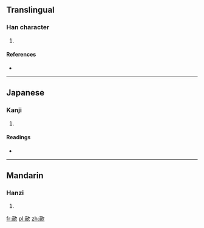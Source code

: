 ==Translingual==

===Han character===
{{Han char|rn=76|rad=欠|as=11|sn=15|four=|canj=XX卜月弓 (XXYBN), 卜月弓人 (YBNO)}}

# {{defn|Han|sort=欠11}}

====References====
* {{Han ref|kx=0572.050|dkj=16190|dj=0960.040|hdz=32150.120|uh=6B52|ud=27474}}

----

==Japanese==

===Kanji===
{{ja-kanji|grade=|rs=欠11}}

# {{defn|lang=ja|sort=欠11}}

====Readings====
* {{ja-readings|on=[[てき]] (teki), [[ちゃく]] (chaku)|kun=[[わらう]] (warau)}}

----

==Mandarin==

===Hanzi===
{{cmn-hanzi|pin=[[tì]] ([[ti4]])|wg=t'i<sup>4</sup>}}

# {{defn|lang=cmn|sort=欠11}}

[[fr:歒]]
[[pl:歒]]
[[zh:歒]]